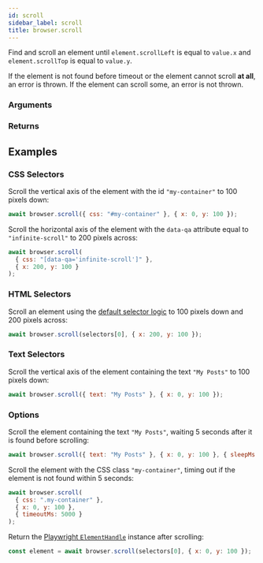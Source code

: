 ```yaml
---
id: scroll
sidebar_label: scroll
title: browser.scroll
---
```



<Syntax code="browser.scroll(selector, value, [options={}])" />

Find and scroll an element until `element.scrollLeft` is equal to `value.x` and `element.scrollTop` is equal to `value.y`.

If the element is not found before timeout or the element cannot scroll **at all**, an error is thrown. If the element can scroll some, an error is not thrown.

### Arguments

<ArgumentSelector />
<Argument description="Specifies the horizontal and vertical positions to scroll the element to." name="value" type="Object" />
<Argument description="Scroll the horizontal axis of the element to this pixel value." indent name="x" type="number" />
<Argument description="Scroll the vertical axis of the element to this pixel value." indent name="y" type="number" />
<ArgumentFindElementOptions />

### Returns

<ReturnElementHandle />

## Examples

### CSS Selectors

Scroll the vertical axis of the element with the id `"my-container"` to 100 pixels down:

```js
await browser.scroll({ css: "#my-container" }, { x: 0, y: 100 });
```

Scroll the horizontal axis of the element with the `data-qa` attribute equal to `"infinite-scroll"` to 200 pixels across:

```js
await browser.scroll(
  { css: "[data-qa='infinite-scroll']" },
  { x: 200, y: 100 }
);
```

### HTML Selectors

Scroll an element using the [default selector logic](../../use_custom_selectors#default-selector-logic) to 100 pixels down and 200 pixels across:

```js
await browser.scroll(selectors[0], { x: 200, y: 100 });
```

### Text Selectors

Scroll the vertical axis of the element containing the text `"My Posts"` to 100 pixels down:

```js
await browser.scroll({ text: "My Posts" }, { x: 0, y: 100 });
```

### Options

Scroll the element containing the text `"My Posts"`, waiting 5 seconds after it is found before scrolling:

```js
await browser.scroll({ text: "My Posts" }, { x: 0, y: 100 }, { sleepMs: 5000 });
```

Scroll the element with the CSS class `"my-container"`, timing out if the element is not found within 5 seconds:

```js
await browser.scroll(
  { css: ".my-container" },
  { x: 0, y: 100 },
  { timeoutMs: 5000 }
);
```

Return the [Playwright `ElementHandle`](https://github.com/microsoft/playwright/blob/v0.10.0/docs/api.md#class-elementhandle) instance after scrolling:

```js
const element = await browser.scroll(selectors[0], { x: 0, y: 100 });
```
